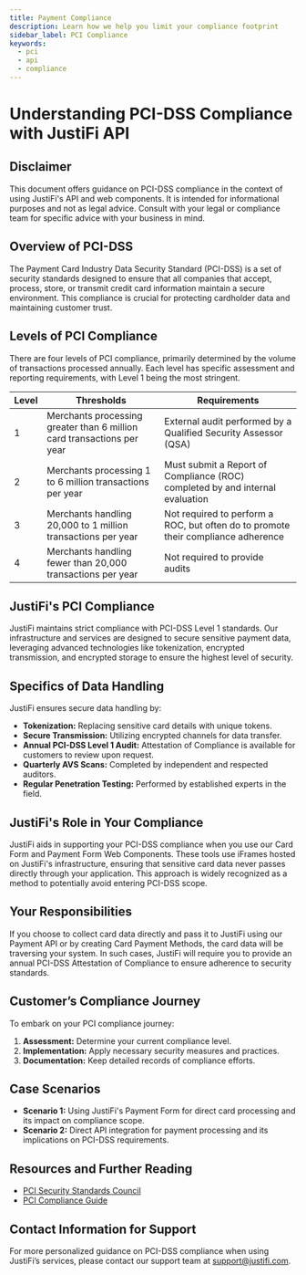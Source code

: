 ```yaml
---
title: Payment Compliance
description: Learn how we help you limit your compliance footprint
sidebar_label: PCI Compliance
keywords:
  - pci
  - api
  - compliance
---
```


# Understanding PCI-DSS Compliance with JustiFi API

## Disclaimer

This document offers guidance on PCI-DSS compliance in the context of using JustiFi's API and web
components. It is intended for informational purposes and not as legal advice. Consult with your
legal or compliance team for specific advice with your business in mind.

## Overview of PCI-DSS

The Payment Card Industry Data Security Standard (PCI-DSS) is a set of security standards designed
to ensure that all companies that accept, process, store, or transmit credit card information
maintain a secure environment. This compliance is crucial for protecting cardholder data and
maintaining customer trust.

## Levels of PCI Compliance

There are four levels of PCI compliance, primarily determined by the volume of transactions
processed annually. Each level has specific assessment and reporting requirements, with Level 1
being the most stringent.

| Level | Thresholds                                                             | Requirements                                                                      |
| ----- | ---------------------------------------------------------------------- | --------------------------------------------------------------------------------- |
| 1     | Merchants processing greater than 6 million card transactions per year | External audit performed by a Qualified Security Assessor (QSA)                   |
| 2     | Merchants processing 1 to 6 million transactions per year              | Must submit a Report of Compliance (ROC) completed by and internal evaluation     |
| 3     | Merchants handling 20,000 to 1 million transactions per year           | Not required to perform a ROC, but often do to promote their compliance adherence |
| 4     | Merchants handling fewer than 20,000 transactions per year             | Not required to provide audits                                                    |

## JustiFi's PCI Compliance

JustiFi maintains strict compliance with PCI-DSS Level 1 standards. Our infrastructure and services are
designed to secure sensitive payment data, leveraging advanced technologies like tokenization, encrypted transmission,
and encrypted storage to ensure the highest level of security.

## Specifics of Data Handling

JustiFi ensures secure data handling by:

- **Tokenization:** Replacing sensitive card details with unique tokens.
- **Secure Transmission:** Utilizing encrypted channels for data transfer.
- **Annual PCI-DSS Level 1 Audit:** Attestation of Compliance is available for customers to review upon request.
- **Quarterly AVS Scans:** Completed by independent and respected auditors.
- **Regular Penetration Testing:** Performed by established experts in the field.

## JustiFi's Role in Your Compliance

JustiFi aids in supporting your PCI-DSS compliance when you use our Card Form and Payment Form
Web Components. These tools use iFrames hosted on JustiFi's infrastructure, ensuring that sensitive
card data never passes directly through your application. This approach is widely recognized as a
method to potentially avoid entering PCI-DSS scope.

## Your Responsibilities

If you choose to collect card data directly and pass it to JustiFi using our Payment API or by
creating Card Payment Methods, the card data will be traversing your system. In such cases, JustiFi
will require you to provide an annual PCI-DSS Attestation of Compliance to ensure adherence to
security standards.

## Customer’s Compliance Journey

To embark on your PCI compliance journey:

1. **Assessment:** Determine your current compliance level.
2. **Implementation:** Apply necessary security measures and practices.
3. **Documentation:** Keep detailed records of compliance efforts.

## Case Scenarios

- **Scenario 1:** Using JustiFi's Payment Form for direct card processing and its impact on
  compliance scope.
- **Scenario 2:** Direct API integration for payment processing and its implications on PCI-DSS
  requirements.

## Resources and Further Reading

- [PCI Security Standards Council](https://www.pcisecuritystandards.org)
- [PCI Compliance Guide](#)

## Contact Information for Support

For more personalized guidance on PCI-DSS compliance when using JustiFi’s services, please contact
our support team at [support@justifi.com](mailto:support@justifi.com).
